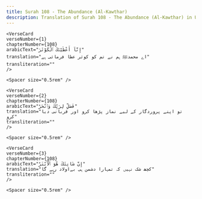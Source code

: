 ```yaml
---
title: Surah 108 - The Abundance (Al-Kawthar)  
description: Translation of Surah 108 - The Abundance (Al-Kawthar) in Urdu
---
```







    <VerseCard 
    verseNumber={1}
    chapterNumber={108}
    arabicText="إِنَّآ أَعْطَيْنَٰكَ ٱلْكَوْثَرَ"
    translation="اے محمدﷺ ہم نے تم کو کوثر عطا فرمائی ہے"
    transliteration=""
    />

    <Spacer size="0.5rem" />
                
    <VerseCard 
    verseNumber={2}
    chapterNumber={108}
    arabicText="فَصَلِّ لِرَبِّكَ وَٱنْحَرْ"
    translation="تو اپنے پروردگار کے لیے نماز پڑھا کرو اور قربانی دیا کرو"
    transliteration=""
    />

    <Spacer size="0.5rem" />
                
    <VerseCard 
    verseNumber={3}
    chapterNumber={108}
    arabicText="إِنَّ شَانِئَكَ هُوَ ٱلْأَبْتَرُ"
    translation="کچھ شک نہیں کہ تمہارا دشمن ہی بےاولاد رہے گا"
    transliteration=""
    />

    <Spacer size="0.5rem" />
                